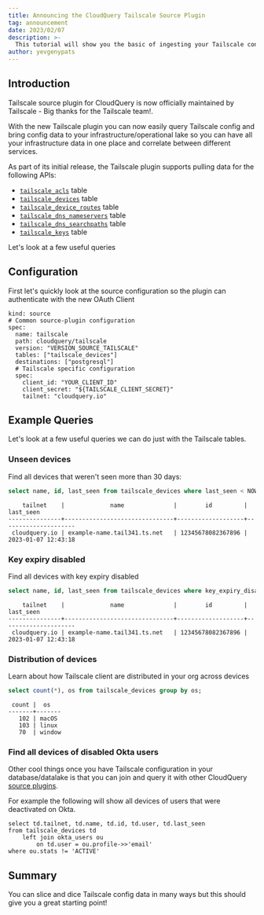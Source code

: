 ```yaml
---
title: Announcing the CloudQuery Tailscale Source Plugin
tag: announcement
date: 2023/02/07
description: >-
  This tutorial will show you the basic of ingesting your Tailscale configuration to any database/datalake with CloudQuery
author: yevgenypats
---
```



<BlogHeader/>

## Introduction

Tailscale source plugin for CloudQuery is now officially maintained by Tailscale - Big thanks for the Tailscale team!.

With the new Tailscale plugin you can now easily query Tailscale config and bring config data to your infrastructure/operational lake
so you can have all your infrastructure data in one place and correlate between different services.


As part of its initial release, the Tailscale plugin supports pulling data for the following APIs:
 - [`tailscale_acls`](https://github.com/cloudquery/cloudquery/blob/main/plugins/source/tailscale/docs/tables/tailscale_acls.md) table
 - [`tailscale_devices`](https://github.com/cloudquery/cloudquery/blob/main/plugins/source/tailscale/docs/tables/tailscale_devices.md) table
 - [`tailscale_device_routes`](https://github.com/cloudquery/cloudquery/blob/main/plugins/source/tailscale/docs/tables/tailscale_device_routes.md) table
 - [`tailscale_dns_nameservers`](https://github.com/cloudquery/cloudquery/blob/main/plugins/source/tailscale/docs/tables/tailscale_dns_nameservers.md) table
 - [`tailscale_dns_searchpaths`](https://github.com/cloudquery/cloudquery/blob/main/plugins/source/tailscale/docs/tables/tailscale_dns_searchpaths.md) table
 - [`tailscale_keys`](https://github.com/cloudquery/cloudquery/blob/main/plugins/source/tailscale/docs/tables/tailscale_keys.md) table

Let's look at a few useful queries

## Configuration

First let's quickly look at the source configuration so the plugin can authenticate with the new OAuth Client

```
kind: source
# Common source-plugin configuration
spec:
  name: tailscale
  path: cloudquery/tailscale
  version: "VERSION_SOURCE_TAILSCALE"
  tables: ["tailscale_devices"]
  destinations: ["postgresql"]
  # Tailscale specific configuration
  spec:
    client_id: "YOUR_CLIENT_ID"
    client_secret: "${TAILSCALE_CLIENT_SECRET}"
    tailnet: "cloudquery.io"
```

## Example Queries

Let's look at a few useful queries we can do just with the Tailscale tables.

### Unseen devices

Find all devices that weren't seen more than 30 days:

```sql
select name, id, last_seen from tailscale_devices where last_seen < NOW() - INTERVAL '30 DAY';
```

```
    tailnet    |             name              |        id         |      last_seen      
---------------+-------------------------------+-------------------+---------------------
 cloudquery.io | example-name.tail341.ts.net   | 12345678082367896 | 2023-01-07 12:43:18
```

### Key expiry disabled

Find all devices with key expiry disabled

```sql
select name, id, last_seen from tailscale_devices where key_expiry_disabled;
```

```
    tailnet    |             name              |        id         |      last_seen      
---------------+-------------------------------+-------------------+---------------------
 cloudquery.io | example-name.tail341.ts.net   | 12345678082367896 | 2023-01-07 12:43:18
```

### Distribution of devices

Learn about how Tailscale client are distributed in your org across devices

```sql
select count(*), os from tailscale_devices group by os;
```

```
 count |  os   
-------+-------
   102 | macOS
   103 | linux
   70  | window
```

### Find all devices of disabled Okta users

Other cool things once you have Tailscale configuration in your database/datalake is that you can join and query it with other CloudQuery [source plugins](https://www.cloudquery.io/docs/plugins/sources/overview).

For example the following will show all devices of users that were deactivated on Okta.

```
select td.tailnet, td.name, td.id, td.user, td.last_seen
from tailscale_devices td
    left join okta_users ou 
        on td.user = ou.profile->>'email'
where ou.stats != 'ACTIVE'
```

## Summary

You can slice and dice Tailscale config data in many ways but this should give you a great starting point!